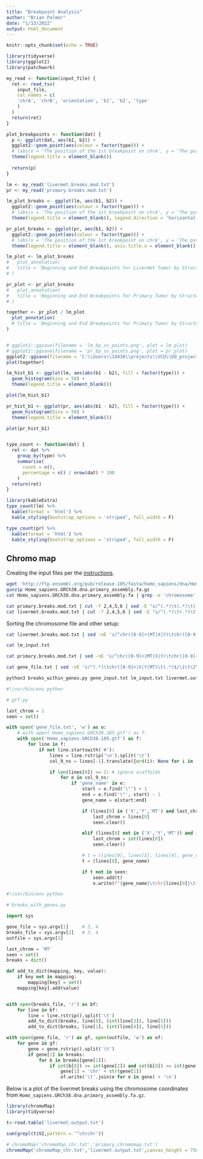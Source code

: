 ```yaml
---
title: "Breakpoint Analysis"
author: "Brian Palmer"
date: "1/13/2022"
output: html_document
---
```


```r
knitr::opts_chunk$set(echo = TRUE)
```

```r
library(tidyverse)
library(ggplot2)
library(patchwork)

my_read <- function(input_file) {
  ret <- read_tsv(
    input_file,
    col_names = c(
    'chrA', 'chrB', 'orientation', 'b1', 'b2', 'type'
    )
  )
  return(ret)
}

plot_breakpoints <- function(dat) {
  p <- ggplot(dat, aes(b1, b2)) +
  ggplot2::geom_point(aes(colour = factor(type))) +
  # labs(x = 'The position of the 1st breakpoint on chrA', y = 'The position of the 2nd breakpoint on chrB') +
  theme(legend.title = element_blank())
  
  return(p)
}

lm <- my_read('livermet.breaks.mod.txt')
pr <- my_read('primary.breaks.mod.txt')

lm_plot_breaks <- ggplot(lm, aes(b1, b2)) +
  ggplot2::geom_point(aes(colour = factor(type))) +
  # labs(x = 'The position of the 1st breakpoint on chrA', y = 'The position of the 2nd breakpoint on chrB') +
  theme(legend.title = element_blank(), legend.direction = 'horizontal', legend.position = 'bottom', axis.title.y = element_blank(), axis.title.x = element_blank())

pr_plot_breaks <- ggplot(pr, aes(b1, b2)) +
  ggplot2::geom_point(aes(colour = factor(type))) +
  # labs(x = 'The position of the 1st breakpoint on chrA', y = 'The position of the 2nd breakpoint on chrB') +
  theme(legend.title = element_blank(), axis.title.x = element_blank(), axis.title.y = element_blank(), legend.position = 'none')

lm_plot <- lm_plot_breaks
#   plot_annotation(
#   title = 'Beginning and End Breakpoints for Livermet Tumor by Structural Variant Type',
# )

pr_plot <- pr_plot_breaks
#   plot_annotation(
#   title = 'Beginning and End Breakpoints for Primary Tumor by Structural Variant Type',
# )

together <- pr_plot / lm_plot 
  plot_annotation(
  # title = 'Beginning and End Breakpoints for Primary Tumor by Structural Variant Type',
)


# ggplot2::ggsave(filename = 'lm_bp_sv_points.png', plot = lm_plot)
# ggplot2::ggsave(filename = 'pr_bp_sv_points.png', plot = pr_plot)
ggplot2::ggsave(filename = 'C:\\Users\\14436\\projects\\VCU\\UO_project_2021\\05_structural_variants\\together.png', plot = together, width = 8.5, height = 8.5)
plot(together)


```

```r

lm_hist_b1 <- ggplot(lm, aes(abs(b1 - b2), fill = factor(type))) +
  geom_histogram(bins = 50) +
  theme(legend.title = element_blank())

plot(lm_hist_b1)

pr_hist_b1 <- ggplot(pr, aes(abs(b1 - b2), fill = factor(type))) +
  geom_histogram(bins = 50) +
  theme(legend.title = element_blank())

plot(pr_hist_b1)



```

```r

type_count <- function(dat) {
  ret <- dat %>%
    group_by(type) %>%
    summarise(
      count = n(),
      percentage = n() / nrow(dat) * 100
    )
  return(ret)
}

library(kableExtra)
type_count(lm) %>% 
  kable(format = 'html') %>%
  kable_styling(bootstrap_options = 'striped', full_width = F)

type_count(pr) %>% 
  kable(format = 'html') %>%
  kable_styling(bootstrap_options = 'striped', full_width = F)

```


## Chromo map

Creating the input files per the [instructions](https://cran.r-project.org/web/packages/chromoMap/vignettes/chromoMap.html#Prepare_Input_Data_Files).

```bash
wget 'http://ftp.ensembl.org/pub/release-105/fasta/homo_sapiens/dna/Homo_sapiens.GRCh38.dna.primary_assembly.fa.gz'
gunzip Homo_sapiens.GRCh38.dna.primary_assembly.fa.gz
cat Homo_sapiens.GRCh38.dna.primary_assembly.fa | grep -e 'chromosome' > 'chromoMap_chr.txt'

cat primary.breaks.mod.txt | cut -f 2,4,5,6 | sed -E "s/^(.*)\t(.*)\t(.*)\t(.*)$/\4\t\1\t\2\t\3/" > primary.chromomap.txt
cat livermet.breaks.mod.txt | cut -f 2,4,5,6 | sed -E "s/^(.*)\t(.*)\t(.*)\t(.*)$/\4\t\1\t\2\t\3/" > livermet.chromomap.txt
```

Sorting the chromosome file and other setup:
```bash
cat livermet.breaks.mod.txt | sed -nE 's/^chr([0-9]+|MT|X|Y)\tchr([0-9]+|MT|X|Y)\t(.*)/\1\t\2\t\3/p' | sort -nk 1 -nk 2 > lm_input.txt

cat lm_input.txt

cat primary.breaks.mod.txt | sed -nE 's/^chr([0-9]+|MT|X|Y)\tchr([0-9]+|MT|X|Y)\t(.*)/\1\t\2\t\3/p' | sort -nk 1 -nk 2 > pr_input.txt

cat gene_file.txt | sed -nE 's/^(.*)\tchr([0-9]+|X|Y|MT)\t(.*)$/\1\t\2\t\3/p' | sort -nk 2 > gene_input.txt

python3 breaks_within_genes.py gene_input.txt lm_input.txt livermet.output.txt
```

```python
#!/usr/bin/env python

# gtf.py

last_chrom = 1
seen = set()

with open('gene_file.txt', 'w') as o:
	# with open('Homo_sapiens.GRCh38.105.gtf') as f:
	with open('Homo_sapiens.GRCh38.105.gtf') as f:
		for line in f:
			if not line.startswith('#'):
				lines = line.rstrip('\n').split('\t')
				col_9_ns = lines[-1].translate({ord(i): None for i in ' '}).split(';')

				if len(lines[0]) <= 2: # ignore scaffolds
					for e in col_9_ns:
						if 'gene_name' in e:
							start = e.find('\"') + 1
							end = e.find('\"', start) - 1
							gene_name = e[start:end]

							if (lines[0] in ('X','Y','MT') and last_chrom != lines[0]):
								last_chrom = lines[0]
								seen.clear()

							elif (lines[0] not in ('X','Y','MT')) and int(lines[0]) != last_chrom:
								last_chrom = int(lines[0])
								seen.clear()

							# t = (lines[0], lines[3], lines[4], gene_name)
							t = (lines[0], gene_name)

							if t not in seen:
								seen.add(t)
								o.write(f"{gene_name}\tchr{lines[0]}\t{lines[3]}\t{lines[4]}\n")
```

```python
#!/usr/bin/env python

# breaks_with_genes.py

import sys

gene_file = sys.argv[1]		# 3, 4
breaks_file = sys.argv[2] 	# 3, 4
outfile = sys.argv[3]

last_chrom = 'MT'
seen = set()
breaks = dict()

def add_to_dict(mapping, key, value):
	if key not in mapping:
		mapping[key] = set()
	mapping[key].add(value)


with open(breaks_file, 'r') as bf:
	for line in bf:
		line = line.rstrip().split('\t')
		add_to_dict(breaks, line[0], (int(line[3]), line[5]))
		add_to_dict(breaks, line[1], (int(line[4]), line[5]))

with open(gene_file, 'r') as gf, open(outfile, 'w') as of:
	for gene in gf:
		gene = gene.rstrip().split('\t')
		if gene[1] in breaks:
			for b in breaks[gene[1]]:
				if int(b[0]) >= int(gene[2]) and int(b[0]) <= int(gene[3]):
					gene[1] = 'chr' + str(gene[1])
					of.write('\t'.join(e for e in gene) + '\n')


```


Below is a plot of the livermet breaks using the chromosome coordinates from `Homo_sapiens.GRCh38.dna.primary_assembly.fa.gz`. 

```r
library(chromoMap)
library(tidyverse)

t<-read.table('livermet.output.txt')

sum(grepl(t$V2,pattern = '^chrchr'))
```

```r
# chromoMap('chromoMap_chr.txt','primary.chromomap.txt')
chromoMap('chromoMap_chr.txt','livermet.output.txt',canvas_height = 750)

```


